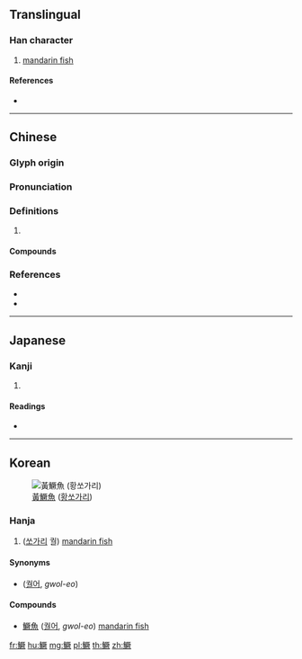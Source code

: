 {{character info/new}}
{{also|鳜}}
==Translingual==

===Han character===
{{Han char|rn=195|rad=魚|as=12|sn=23|four=21382|canj=NFMTO}}

# [[mandarin fish]]

====References====
* {{Han ref|kx=1478.210|dkj=46501|dj=2009.410|hdz=74713.050|uh=9C56|ud=40022|bh=C5ED|bd=50669}}

----

==Chinese==
{{zh-forms|s=鳜}}

===Glyph origin===
{{Han etym}}

===Pronunciation===
{{zh-pron
|m=guì,jué
|c=gwai3,kyut3
|mc=y
|oc=y
|cat=
}}

===Definitions===
{{zh-hanzi}}

# {{rfdef|zh}}

====Compounds====
{{zh-der|鱖豚|鱖魚}}

===References===
* {{R:twedu|A04713}}
* {{R:yue:Hanzi}}

----

==Japanese==

===Kanji===
{{ja-kanji|grade=|rs=魚12}}

# {{defn|lang=ja|sort=魚12}}

====Readings====
* {{ja-readings|on=[[けい]] (kei), [[け]] (ke), [[けつ]] (ketsu), [[かち]] (kachi)|kun=[[さけ]] (sake)}}

----

==Korean==
[[File:Siniperca scherzeriBMNHM.jpg|thumb|[[黃]][[鱖魚]] ([[黃|황]][[쏘가리]])]]

===Hanja===
{{ko-hanja|hangeul=[[궐]], [[궤]]|eumhun=|rv=gwol, gwe|mr=kwŏl, kwe|y=kwel, kwey}}

# ([[쏘가리]] 궐) [[mandarin fish]]

====Synonyms====
* {{l|ko|鱖魚}} ([[궐어]], ''gwol-eo'')

====Compounds====
* [[鱖魚]] ([[궐어]], ''gwol-eo'') [[mandarin fish]]

[[fr:鱖]]
[[hu:鱖]]
[[mg:鱖]]
[[pl:鱖]]
[[th:鱖]]
[[zh:鱖]]